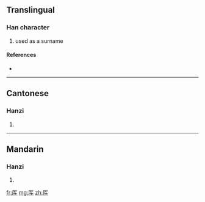 {{also|厙}}
==Translingual==

===Han character===
{{Han char|rn=27|rad=厂|as=04|sn=6|four=|canj=一大手 (MKQ), X一大手 (XMKQ)}}

# used as a surname

====References====
* {{Han ref|kx=0160.371|hdz=10069.080|uh=538D|ud=21389}}

----

==Cantonese==

===Hanzi===
{{yue-hanzi|jyut=|y=se3|tra=厙}}

# {{defn|Cantonese}}

----

==Mandarin==

===Hanzi===
{{cmn-hanzi|tra=厙|pin=[[shè]] ([[she4]]), [[yái]] ([[yai2]])|wg=she<sup>4</sup>, yai<sup>2</sup>}}

# {{defn|Mandarin}}

[[fr:厍]]
[[mg:厍]]
[[zh:厍]]